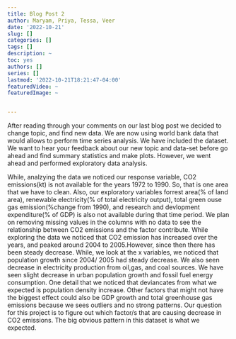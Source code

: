 ```yaml
---
title: Blog Post 2
author: Maryam, Priya, Tessa, Veer
date: '2022-10-21'
slug: []
categories: []
tags: []
description: ~
toc: yes
authors: []
series: []
lastmod: '2022-10-21T18:21:47-04:00'
featuredVideo: ~
featuredImage: ~


---
```



After reading through your comments on our last blog post we decided to change topic, and find new data. We are now using world bank data that would allows to perform time series analysis. We have included the dataset. We want to hear your feedback about our new topic and data-set before go ahead and find summary statistics and make plots. However, we went ahead and performed exploratory data analysis. 

While, analzying the data we noticed our response variable, CO2 emissions(kt) is not available for the years 1972 to 1990. So, that is one area that we have to clean. Also, our exploratory variables forrest area(% of land area), renewable electricity(% of total electricity output), total green ouse gas emission(%change from 1990), and research and devlopment expenditure(% of GDP) is also not available during that time period. We plan on removing missing values in the columns with no data to see the relationship between CO2 emissions and the factor contribute. While exploring the data we noticed that CO2 emission has increased over the years, and peaked around 2004 to 2005.However, since then there has been steady decrease. While, we look at the x variables, we noticed that population growth since 2004/ 2005  had steady decrease. We also seen decrease in electricity production from oil,gas, and coal sources. We have seen slight decrease in urban population growth and fossil fuel energy consumption. One detail that we noticed that deviancates from what we expected is population density increase. Other factors that might not have the biggest effect could also be GDP growth and total greenhouse gas emissions because we sees outliers and no strong patterns. Our question for this project is to figure out which factor/s that are causing decrease in CO2 emissions.  The big obvious pattern in this dataset is what we expected.
